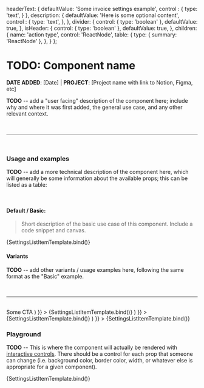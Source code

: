  

  headerText: {
    defaultValue: 'Some invoice settings example',
    control : {
      type: 'text',
    }
  },
  description: {
    defaultValue: 'Here is some optional content',
    control : {
      type: 'text',
    },
  },
  divider: {
    control: { type: 'boolean' },
    defaultValue: true,
  },
  isHeader: {
    control: { type: 'boolean' },
    defaultValue: true,
  },
  children: {
    name: 'action type',
    control: 'ReactNode',
    table: {
      type: { summary: 'ReactNode' },
    },
  }
};

<Meta
  title="Molecules/SettingsListItem"
  component={SettingsListItem}
  argTypes={argTypes}
/>


# TODO: Component name

**DATE ADDED**: [Date] | **PROJECT**: [Project name with link to Notion, Figma, etc]

**TODO** -- add a "user facing" description of the component here; include why and where it was first added,
the general use case, and any other relevant context.

<br />

---

<br />

### Usage and examples

**TODO** -- add a more technical description of the component here, which will generally be some information
about the available props; this can be listed as a table:

<br />

#### Default / Basic:

> Short description of the basic use case of this component. Include a code snippet and canvas.

<Canvas>
  <Story
    name="Basic"
    component={SettingsListItem}
    args={{
      headerText: 'Here is a basic setting',
      description: 'There might be some description',
      divider: false,
      isHeader: true,
    }}
  >
    {SettingsListItemTemplate.bind()}
  </Story>
</Canvas>

#### Variants

**TODO** -- add other variants / usage examples here, following the same format as the "Basic" example.

<br />

---

<br />

<Canvas>
  <Story
    name="With Button CTA"
    component={SettingsListItem}
    args={{
      headerText: 'Here is a setting',
      description: 'some description',
      divider: true,
      isHeader: false,
      children: (
        <Button variant="primary" color="primary">Some CTA</Button>
      )
    }}
  >
    {SettingsListItemTemplate.bind()}
  </Story>
</Canvas>


<Canvas>
  <Story
    name="With Toggle CTA"
    component={SettingsListItem}
    args={{
      headerText: 'Here is a setting',
      description: 'some description',
      divider: true,
      isHeader: false,
      children: (
        <Switch variant="primary"/>
      )
    }}
  >
    {SettingsListItemTemplate.bind()}
  </Story>
</Canvas>

<Canvas>
  <Story
    name="With Expand CTA"
    component={SettingsListItem}
    args={{
      headerText: 'Here is a setting',
      description: 'some description',
      divider: true,
      isHeader: false,
      children: (
        <IconButton>
          <ExpandMoreIcon />
        </IconButton>
      )
    }}
  >
    {SettingsListItemTemplate.bind()}
  </Story>
</Canvas>


### Playground

**TODO** -- This is where the component will actually be rendered with [interactive controls](https://storybook.js.org/docs/react/essentials/controls/). There should be a control
for each prop that someone can change (i.e. background color, border color, width, or whatever else is appropriate for a given
component).

<Canvas>
  <Story name="Playground">{SettingsListItemTemplate.bind()}</Story>
</Canvas>
